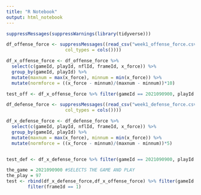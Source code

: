 ```yaml
---
title: "R Notebook"
output: html_notebook
---
```

```r
suppressMessages(suppressWarnings(library(tidyverse)))
```

```r
df_offense_force <- suppressMessages((read_csv("week1_offense_force.csv",
                      col_types = cols())))

df_x_offense_force <- df_offense_force %>% 
  select(c(gameId, playId, nflId, frameId, x_force)) %>% 
  group_by(gameId, playId) %>% 
  mutate(maxnum = max(x_force), minnum = min(x_force)) %>% 
  mutate(normforce = ((x_force - minnum)/(maxnum - minnum))*10)

test_off <- df_x_offense_force %>% filter(gameId == 2021090900, playId == 97) %>% filter(frameId == 1) %>% select(-c(x_force, maxnum, minnum))
```

```r
df_defense_force <- suppressMessages((read_csv("week1_defense_force.csv",
                      col_types = cols())))

df_x_defense_force <- df_defense_force %>% 
  select(c(gameId, playId, nflId, frameId, x_force)) %>% 
  group_by(gameId, playId) %>% 
  mutate(maxnum = max(x_force), minnum = min(x_force)) %>% 
  mutate(normforce = ((x_force - minnum)/(maxnum - minnum))*5)


test_def <- df_x_defense_force %>% filter(gameId == 2021090900, playId == 97) %>% filter(frameId == 15)
```

```r

the_game = 2021090900 #SELECTS THE GAME AND PLAY
the_play = 97
test <- rbind(df_x_defense_force,df_x_offense_force) %>% filter(gameId == 2021090900, playId == 97) %>% 
        filter(frameId == 1)
```

